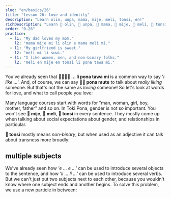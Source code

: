 ```yaml
---
slug: "en/basics/26"
title: "lesson 26: love and identity"
description: "Learn olin, unpa, mama, mije, meli, tonsi, en!"
richDescription: "Learn 󱥅 olin, 󱥯 unpa, 󱤱 mama, 󱤵 mije, 󱤳 meli, 󱥾 tonsi, 󱤊 en!"
order: "0-26"
practice:
  - l1: "My dad loves my mom."
    l2: "mama mije mi li olin e mama meli mi."
  - l1: "My girlfriend is sweet."
    l2: "meli mi li suwi."
  - l1: "I like women, men, and non-binary folks."
    l2: "meli en mije en tonsi li pona tawa mi."
---
```



You've already seen that **󱤧󱥔󱥩󱤴 ... li pona tawa mi** is a common way to say '*i like ...*'. And, of course, we can say **󱥔󱤼 pona mute** to talk about *really liking* someone. But that's not the same as *loving* someone! So let's look at words for love, and what to call people you love:

<List>
  <Word sl="olin" m="to love" />
  <Word sl="unpa" m="to have sex" />
  <Word sl="mama" m="parent" />
  <Word sl="mije" m="man, masculine person, husband; male" />
  <Word sl="meli" m="woman, feminine person, wife; female" />
  <Word sl="tonsi" m="non-binary, gender-nonconforming; trans" />
</List>

Many language courses start with words for "man, woman, girl, boy, mother, father" and so on. In Toki Pona, gender is not so important. You won't see **󱤵 mije**, **󱤳 meli**, **󱥾 tonsi** in every sentence. They mostly come up when talking about social expectations about gender, and relationships in particular.

<List>
    <Sentence sl="mi olin e mije mi." m="I love my boyfriend."/>
    <Sentence sl="mama o!" m="Mom! (or) Dad!"/>
    <Sentence sl="mi olin e meli." m="I'm into girls."/>
</List>

**󱥾 tonsi** mostly means *non-binary*, but when used as an adjective it can talk about transness more broadly:

<List>
  <Sentence sl="ona li tonsi." m="They are non-binary." />
  <Sentence sl="mi tonsi e sijelo mi kepeken misikeke." m="I medically transition." />
</List>

## multiple subjects

We've already seen how *'e ... e ...'* can be used to introduce several objects to the sentence, and how *'li ... li ...'* can be used to introduce several verbs. But we can't just put two subjects next to each other, because you wouldn't know where one subject ends and another begins. To solve this problem, we use a new particle in between:

<List>
  <Word sl="en" m="joins subjects" />
  <Sentence sl="mi en ona li toki." m="Me and her are chatting." />
  <Sentence sl="soweli en waso li utala." m="The animal and the bird are fighting." />
  <Sentence sl="meli en mije li unpa." m="The woman and the man have sex." />
</List>

<Practice exercises={frontmatter.practice} client:only="react" />

